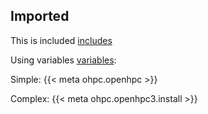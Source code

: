 ## Imported

This is included [includes](https://quarto.org/docs/authoring/includes.html)

Using variables [variables](https://quarto.org/docs/authoring/variables.html):

Simple:
{{< meta ohpc.openhpc >}}

Complex: {{< meta ohpc.openhpc3.install >}}